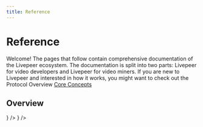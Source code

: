 ```yaml
---
title: Reference
---
```


# Reference

Welcome! The pages that follow contain comprehensive documentation of the
Livepeer ecosystem. The documentation is split into two parts: Livepeer for
video developers and Livepeer for video miners. If you are new to Livepeer and
interested in how it works, you might want to check out the Protocol Overview
[Core Concepts](https://nextjs.org/)

## Overview

<DocsCardsContainer>
  <DocsCard
    key={1}
    title="For Video Developers"
    description="Check how livepeer helps you develop video applications easily."
    href="/"
    icon={<Icon />}
  />
  <DocsCard
    key={2}
    title="For Video Developers"
    description="Check how livepeer helps you develop video applications easily."
    href="/"
  />
  <DocsCard
    key={3}
    title="For Video Developers"
    description="Check how livepeer helps you develop video applications easily."
    href="/"
    icon={<Icon />}
  />
</DocsCardsContainer>
